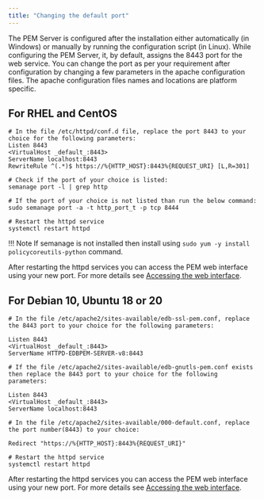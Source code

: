 ```yaml
---
title: "Changing the default port"
---
```


The PEM Server is configured after the installation either automatically (in Windows) or manually by running the configuration script (in Linux). While configuring the PEM Server, it, by default, assigns the 8443 port for the web service. You can change the port as per your requirement after configuration by changing a few parameters in the apache configuration files. The apache configuration files names and locations are platform specific.

## For RHEL and CentOS

```text
# In the file /etc/httpd/conf.d file, replace the port 8443 to your choice for the following parameters:
Listen 8443
<VirtualHost _default_:8443>
ServerName localhost:8443
RewriteRule ^(.*)$ https://%{HTTP_HOST}:8443%{REQUEST_URI} [L,R=301]

# Check if the port of your choice is listed:
semanage port -l | grep http

# If the port of your choice is not listed than run the below command:
sudo semanage port -a -t http_port_t -p tcp 8444

# Restart the httpd service
systemctl restart httpd
```

!!! Note
    If semanage is not installed then install using `sudo yum -y install policycoreutils-python` command.

After restarting the httpd services you can access the PEM web interface using your new port. For more details see [Accessing the web interface](/pem/latest/pem_web_interface/).

## For Debian 10, Ubuntu 18 or 20

```text
# In the file /etc/apache2/sites-available/edb-ssl-pem.conf, replace the 8443 port to your choice for the following parameters:

Listen 8443
<VirtualHost _default_:8443>
ServerName HTTPD-EDBPEM-SERVER-v8:8443
 
# If the file /etc/apache2/sites-available/edb-gnutls-pem.conf exists then replace the 8443 port to your choice for the following parameters:

Listen 8443
<VirtualHost _default_:8443>
ServerName localhost:8443

# In the file /etc/apache2/sites-available/000-default.conf, replace the port number(8443) to your choice:

Redirect "https://%{HTTP_HOST}:8443%{REQUEST_URI}"

# Restart the httpd service
systemctl restart httpd
```

After restarting the httpd services you can access the PEM web interface using your new port. For more details see [Accessing the web interface](/pem/latest/pem_web_interface/).